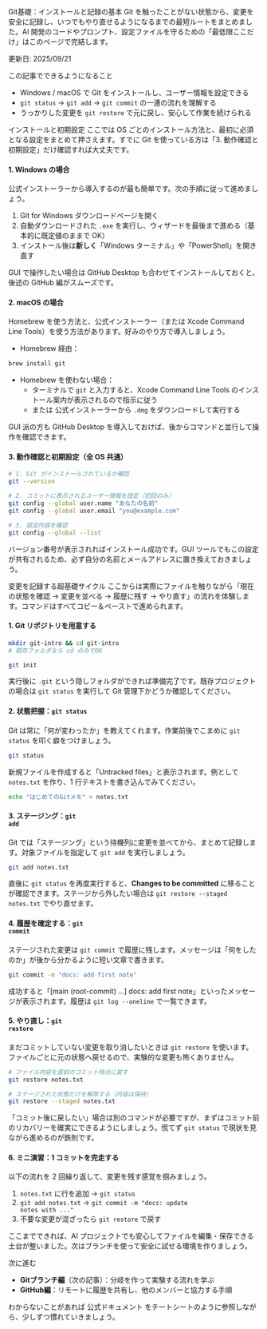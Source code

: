 ---
---


<Heading level={1}>Git基礎：インストールと記録の基本</Heading>
<Text>
  Git を触ったことがない状態から、変更を安全に記録し、いつでもやり直せるようになるまでの最短ルートをまとめました。AI 開発のコードやプロンプト、設定ファイルを守るための「最低限ここだけ」はこのページで完結します。
</Text>
<div className="mt-4 inline-flex items-center gap-1.5 rounded-full bg-emerald-50 px-2.5 py-1 text-xs/5 font-semibold text-emerald-800 ring-1 ring-emerald-200 dark:bg-emerald-400/10 dark:text-emerald-200 dark:ring-emerald-300/30">
  更新日: 2025/09/21
</div>

<Divider soft className="my-10" />

<Subheading level={2}>この記事でできるようになること</Subheading>
<ul className="mt-4 space-y-3 text-base/7 text-gray-700 dark:text-gray-300">
  <li>
    Windows / macOS で Git をインストールし、ユーザー情報を設定できる
  </li>
  <li>
    <Code>git status</Code> → <Code>git add</Code> → <Code>git commit</Code> の一連の流れを理解する
  </li>
  <li>
    うっかりした変更を <Code>git restore</Code> で元に戻し、安心して作業を続けられる
  </li>
</ul>

<Divider soft className="my-10" />

<Subheading level={2}>インストールと初期設定</Subheading>
<Text className="mt-3">
  ここでは OS ごとのインストール方法と、最初に必須となる設定をまとめて押さえます。すでに Git を使っている方は「3. 動作確認と初期設定」だけ確認すれば大丈夫です。
</Text>

#### 1. Windows の場合
<Text className="mt-3">
  公式インストーラーから導入するのが最も簡単です。次の手順に従って進めましょう。
</Text>

1. <TextLink href="https://git-scm.com/download/win">Git for Windows ダウンロードページ</TextLink>を開く
2. 自動ダウンロードされた <Code>.exe</Code> を実行し、ウィザードを最後まで進める（基本的に既定値のままで OK）
3. インストール後は<Strong>新しく</Strong>「Windows ターミナル」や「PowerShell」を開き直す

<Text className="mt-4">
  GUI で操作したい場合は <TextLink href="https://desktop.github.com/">GitHub Desktop</TextLink> も合わせてインストールしておくと、後述の GitHub 編がスムーズです。
</Text>

#### 2. macOS の場合
<Text className="mt-3">
  Homebrew を使う方法と、公式インストーラー（または Xcode Command Line Tools）を使う方法があります。好みのやり方で導入しましょう。
</Text>

- Homebrew 経由：

```bash
brew install git
```

- Homebrew を使わない場合：
  - ターミナルで <Code>git</Code> と入力すると、Xcode Command Line Tools のインストール案内が表示されるので指示に従う
  - または <TextLink href="https://git-scm.com/download/mac">公式インストーラー</TextLink>から <Code>.dmg</Code> をダウンロードして実行する

<Text className="mt-4">
  GUI 派の方も <TextLink href="https://desktop.github.com/">GitHub Desktop</TextLink> を導入しておけば、後からコマンドと並行して操作を確認できます。
</Text>

#### 3. 動作確認と初期設定（全 OS 共通）

```bash
# 1. Git がインストールされているか確認
git --version

# 2. コミットに表示されるユーザー情報を設定（初回のみ）
git config --global user.name "あなたの名前"
git config --global user.email "you@example.com"

# 3. 設定内容を確認
git config --global --list
```

<Text className="mt-4">
  バージョン番号が表示されればインストール成功です。GUI ツールでもこの設定が共有されるため、必ず自分の名前とメールアドレスに置き換えておきましょう。
</Text>

<Divider className="my-12" />

<Subheading level={2}>変更を記録する超基礎サイクル</Subheading>
<Text className="mt-3">
  ここからは実際にファイルを触りながら「現在の状態を確認 → 変更を並べる → 履歴に残す → やり直す」の流れを体験します。コマンドはすべてコピー＆ペーストで進められます。
</Text>

#### 1. Git リポジトリを用意する

```bash
mkdir git-intro && cd git-intro
# 既存フォルダなら cd のみでOK

git init
```

<Text className="mt-4">
  実行後に <Code>.git</Code> という隠しフォルダができれば準備完了です。既存プロジェクトの場合は <Code>git status</Code> を実行して Git 管理下かどうか確認してください。
</Text>

#### 2. 状態把握：<Code>git status</Code>
<Text>
  Git は常に「何が変わったか」を教えてくれます。作業前後でこまめに <Code>git status</Code> を叩く癖をつけましょう。
</Text>

```bash
git status
```

<Text className="mt-4">
  新規ファイルを作成すると「Untracked files」と表示されます。例として <Code>notes.txt</Code> を作り、1 行テキストを書き込んでみてください。
</Text>

```bash
echo "はじめてのGitメモ" > notes.txt
```

#### 3. ステージング：<Code>git add</Code>
<Text>
  Git では「ステージング」という待機列に変更を並べてから、まとめて記録します。対象ファイルを指定して <Code>git add</Code> を実行しましょう。
</Text>

```bash
git add notes.txt
```

<Text className="mt-4">
  直後に <Code>git status</Code> を再度実行すると、<Strong>Changes to be committed</Strong> に移ることが確認できます。ステージから外したい場合は <Code>git restore --staged notes.txt</Code> でやり直せます。
</Text>

#### 4. 履歴を確定する：<Code>git commit</Code>
<Text>
  ステージされた変更は <Code>git commit</Code> で履歴に残します。メッセージは「何をしたのか」が後から分かるように短い文章で書きます。
</Text>

```bash
git commit -m "docs: add first note"
```

<Text className="mt-4">
  成功すると「[main (root-commit) ...] docs: add first note」といったメッセージが表示されます。履歴は <Code>git log --oneline</Code> で一覧できます。
</Text>

#### 5. やり直し：<Code>git restore</Code>
<Text>
  まだコミットしていない変更を取り消したいときは <Code>git restore</Code> を使います。ファイルごとに元の状態へ戻せるので、実験的な変更も怖くありません。
</Text>

```bash
# ファイル内容を直前のコミット時点に戻す
git restore notes.txt

# ステージされた状態だけを解除する（内容は保持）
git restore --staged notes.txt
```

<Text className="mt-4">
  「コミット後に戻したい」場合は別のコマンドが必要ですが、まずはコミット前のリカバリーを確実にできるようにしましょう。慌てず <Code>git status</Code> で現状を見ながら進めるのが鉄則です。
</Text>

#### 6. ミニ演習：1 コミットを完走する
<Text className="mt-4">
  以下の流れを 2 回繰り返して、変更を残す感覚を掴みましょう。
</Text>

1. <Code>notes.txt</Code> に行を追加 → <Code>git status</Code>
2. <Code>git add notes.txt</Code> → <Code>git commit -m "docs: update notes with ..."</Code>
3. 不要な変更が混ざったら <Code>git restore</Code> で戻す

<Text className="mt-6">
  ここまでできれば、AI プロジェクトでも安心してファイルを編集・保存できる土台が整いました。次はブランチを使って安全に試せる環境を作りましょう。
</Text>

<Divider soft className="my-10" />

<Subheading level={2}>次に進む</Subheading>
<ul className="mt-4 space-y-3 text-base/7 text-gray-700 dark:text-gray-300">
  <li>
    <Strong>Gitブランチ編</Strong>（次の記事）：分岐を作って実験する流れを学ぶ
  </li>
  <li>
    <Strong>GitHub編</Strong>：リモートに履歴を共有し、他のメンバーと協力する手順
  </li>
</ul>

<Text className="mt-6">
  わからないことがあれば <TextLink href="https://git-scm.com/docs">公式ドキュメント</TextLink> をチートシートのように参照しながら、少しずつ慣れていきましょう。
</Text>
